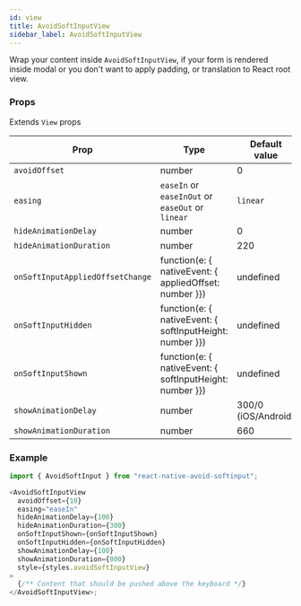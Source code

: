 ```yaml
---
id: view
title: AvoidSoftInputView
sidebar_label: AvoidSoftInputView
---
```


Wrap your content inside `AvoidSoftInputView`, if your form is rendered inside modal or you don't want to apply padding, or translation to React root view.

### Props

Extends `View` props

| Prop                             | Type                                                     | Default value       |
| -------------------------------- | -------------------------------------------------------- | ------------------- |
| `avoidOffset`                    | number                                                   | 0                   |
| `easing`                         | `easeIn` or `easeInOut` or `easeOut` or `linear`         | `linear`            |
| `hideAnimationDelay`             | number                                                   | 0                   |
| `hideAnimationDuration`          | number                                                   | 220                 |
| `onSoftInputAppliedOffsetChange` | function(e: { nativeEvent: { appliedOffset: number }})   | undefined           |
| `onSoftInputHidden`              | function(e: { nativeEvent: { softInputHeight: number }}) | undefined           |
| `onSoftInputShown`               | function(e: { nativeEvent: { softInputHeight: number }}) | undefined           |
| `showAnimationDelay`             | number                                                   | 300/0 (iOS/Android) |
| `showAnimationDuration`          | number                                                   | 660                 |

### Example

```ts
import { AvoidSoftInput } from "react-native-avoid-softinput";

<AvoidSoftInputView
  avoidOffset={10}
  easing="easeIn"
  hideAnimationDelay={100}
  hideAnimationDuration={300}
  onSoftInputShown={onSoftInputShown}
  onSoftInputHidden={onSoftInputHidden}
  showAnimationDelay={100}
  showAnimationDuration={800}
  style={styles.avoidSoftInputView}
>
  {/** Content that should be pushed above the keyboard */}
</AvoidSoftInputView>;
```
